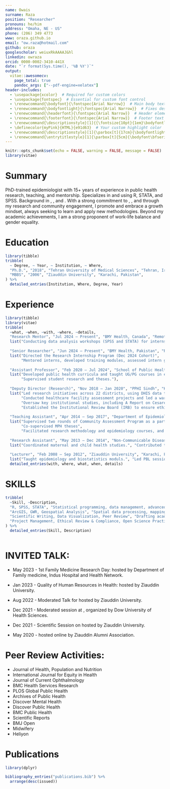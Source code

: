 ```yaml
---
name: Owais
surname: Raza
position: "Researcher"
pronouns: he/him
address: "Omaha, NE - US"
phone: (206) 349 4773
www: oraza.github.io
email: "ow.raza@hotmail.com"
github: oraza
googlescholar: weiuxRkAAAAJ&hl
linkedin: owraza
orcid: 0000-0002-3410-441X
date: "`r format(Sys.time(), '%B %Y')`"
output:
  vitae::awesomecv:
    page_total: true
    pandoc_args: ["--pdf-engine=xelatex"]
header-includes:
  - \usepackage{xcolor}  # Required for custom colors
  - \usepackage{fontspec}  # Essential for custom font control
  - \renewcommand{\bodyfont}{\fontspec{Arial Narrow}}  # Main body text
  - \renewcommand{\bodyfontlight}{\fontspec{Arial Narrow}}  # Fixes descriptions in experience/education
  - \renewcommand{\headerfont}{\fontspec{Arial Narrow}}  # Header elements (removed \bfseries)
  - \renewcommand{\footerfont}{\fontspec{Arial Narrow}}  # Footer text
  - \renewcommand{\descriptionstyle}[1]{{\fontsize{10pt}{1em}\bodyfontlight\upshape\color{darktext}#1}}  # Explicitly sets description style
  - \definecolor{myPink}{HTML}{e91d63}  # Your custom highlight color
  - \renewcommand{\descriptionstyle}[1]{\parbox[t]{17cm}{\bodyfontlight\upshape\color{darktext}#1}}
  - \renewcommand{\entrytitlestyle}[1]{\parbox[t]{5cm}{\bodyfont\bfseries\color{darktext}#1}}
---
```


```r
knitr::opts_chunk$set(echo = FALSE, warning = FALSE, message = FALSE)
library(vitae)
```


# Summary
\fontspec{Arial Narrow}
\fontsize{10}{1em}
PhD-trained epidemiologist with 15+ years of experience in public health research, teaching, and mentorship. Specializes in \textbf{\textcolor{myPink}{quantitative data analysis}} and \textbf{\textcolor{myPink}{data visualization}} using R, STATA, and SPSS. Background in \textbf{\textcolor{myPink}{spatial epidemiology}}, \textbf{\textcolor{myPink}{maternal and child health}}, and \textbf{\textcolor{myPink}{curriculum development}}. With a strong commitment to \textbf{\textcolor{myPink}{diversity}}, \textbf{\textcolor{myPink}{equity}}, and \textbf{\textcolor{myPink}{inclusion}} through my research and community engagement, I promote \textbf{\textcolor{myPink}{open science}} and embrace a growth mindset, always seeking to learn and apply new methodologies. Beyond my academic achievements, I am a strong proponent of work-life balance and gender equality.



# Education

```r
library(tibble)
tribble(
  ~ Degree, ~ Year, ~ Institution, ~ Where,
  "Ph.D.", "2018", "Tehran University of Medical Sciences", "Tehran, Iran",
  "MBBS", "2006", "Ziauddin University", "Karachi, Pakistan",
) %>%
  detailed_entries(Institution, Where, Degree, Year)
```

# Experience

```r
library(tibble)
library(vitae)
tribble(
  ~what, ~when, ~with, ~where, ~details,
  "Research Mentor", "Jul 2024 – Present", "BMY Health, Canada", "Remote",
  list("Conducting data analysis workshops (SPSS and STATA) for internship programs in collaboration with BMY Health (Pakistan).", "Served on the Scientific Review Committee (SRC) and the Research Ethics Board (REB)."),
  
  "Senior Researcher", "Jun 2024 – Present", "BMY Health, Pakistan", "Remote",
  list("Directed the Research Internship Program (Dec 2024 Cohort)",
       "Mentored interns, developed training modules, assessed intern goals, and provided guidance on research project design and execution."),
  
  "Assistant Professor", "Feb 2020 – Jul 2024", "School of Public Health, Dow University of Health Sciences", "Karachi, Pakistan",
  list("Developed public health curricula and taught UG/PG courses in epidemiology, biostatistics, and research methods.",
       "Supervised student research and theses."),
  
  "Deputy Director (Research)", "Nov 2018 – Jan 2020", "PPHI Sindh", "Karachi, Pakistan",
  list("Led research initiatives across 22 districts, using DHIS data to support program monitoring and planning.",
       "Conducted healthcare facility assessment projects and led a warehouse assessment across all 22 districts.",
       "Oversaw key institutional studies, including A Report on Cesarean Section Audit and Warehouse Assessment of PPHI Sindh.",
       "Established the Institutional Review Board (IRB) to ensure ethical research practices across all projects."),
  
  "Teaching Assistant", "Apr 2014 – Sep 2017", "Department of Epidemiology & Biostatistics, Tehran University of Medical Sciences", "Tehran, Iran",
  list("Supervised two rounds of Community Assessment Program as a part of MPH program.",
       "Co-supervised MPH theses",
       "Facilitated research methodology and epidemiology courses, and conducted statistical software workshops (SPSS, STATA, R)."),
  
  "Research Assistant", "May 2013 – Dec 2014", "Non-Communicable Diseases Research Center, Tehran University of Medical Sciences", "Tehran, Iran", 
  list("Coordinated maternal and child health studies.", "Contributed to a national and sub-national burden of disease analysis on maternal conditions in Iran."),
  
  "Lecturer", "Feb 2008 – Sep 2012", "Ziauddin University", "Karachi, Pakistan",
  list("Taught epidemiology and biostatistics moduls.", "Led PBL sessions, supervised student research, and conducted SPSS workshops for medical students.")) %>% 
  detailed_entries(with, where, what, when, details)
```


\newpage

# SKILLS
```r
tribble(
  ~Skill, ~Description,
  "R, SPSS, STATA", "Statistical programming, data management, advanced analysis, and visualization.",
  "ArcGIS, GWR, Geospatial Analysis", "Spatial data processing, mapping, and geographic analysis.",
  "Scientific Writing, Data Visualization, Peer Review", "Drafting academic papers, reports, grant proposals, presenting data visually, and reviewing manuscripts for scientific journals.",
  "Project Management, Ethical Review & Compliance, Open Science Practices", "Leading research projects, ensuring ethical standards and IRB compliance, and promoting transparency and reproducibility in research."
) %>%
  detailed_entries(Skill, Description)
  
```
# INVITED TALK:
\color{black}
\fontsize{11pt}{1.5em}
* May 2023 - 1st Family Medicine Research Day: \textbf{\textcolor{myPink}{Fifty Shades of Medical Research}} hosted by Department of Family medicine, Indus Hospital and Health Network.

* Jan 2023 - Quality of Human Resources in Health: \textbf{\textcolor{myPink}{Public Health and Research \& Development (R\&D) Context}} hosted by Ziauddin University.

* Aug 2022 - Moderated Talk for \textbf{\textcolor{myPink}{Ex-Faculty Talk Series: Dr Amir Omair (Ex-faculty member of Department of Community Health Sciences, Ziauddin University)}} hosted by Ziauddin University.

* Dec 2021 - Moderated session at \textbf{\textcolor{myPink}{International Conference on SDGs: Moving Towards Population Health \& Wellbeing}}, organized by Dow University of Health Sciences.

* Dec 2021 - Scientific Session on \textbf{\textcolor{myPink}{Research, Education and The Way Forward: The Good, The Bad \& The Ugly of Medical Research}} hosted by Ziauddin University.

* May 2020 - \textbf{\textcolor{myPink}{COVID Session \# 7: Public Health, Epidemiology \& Clinical Research}} hosted online by Ziauddin Alumni Association.

# Peer Review Activities:
\color{black}
\fontsize{11pt}{1.3em}
* Journal of Health, Population and Nutrition
* International Journal for Equity in Health
* Journal of Current Ophthalmology
* BMC Health Services Research
* PLOS Global Public Health
* Archives of Public Health
* Discover Mental Health
* Discover Public Health
* BMC Public Health
* Scientific Reports
* BMJ Open
* Midwifery
* Heliyon

# Publications
\fontspec{Arial Narrow}
\color{black}
\fontsize{11pt}{1em}
```r
library(dplyr)

bibliography_entries("publications.bib") %>%
  arrange(desc(issued))

```






